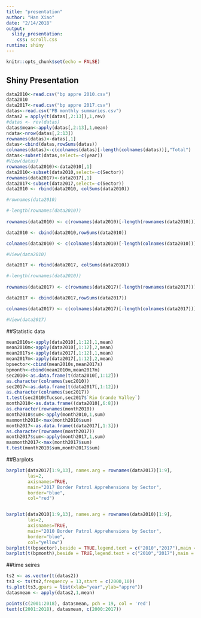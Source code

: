 ```yaml
---
title: "presentation"
author: "Han Xiao"
date: "2/14/2018"
output: 
  slidy_presentation:
    css: scroll.css
runtime: shiny
---
```



```r
knitr::opts_chunk$set(echo = FALSE)
```

## Shiny Presentation
```r

data2010<-read.csv("bp appre 2010.csv")
data2010
data2017<-read.csv("bp appre 2017.csv")
datas<-read.csv("PB monthly summaries.csv")
datas2 = apply(t(datas[,2:13]),1,rev) 
#datas <- rev(datas)
datas$mean<-apply(datas[,2:13],1,mean)
ndata<-nrow(datas[,2:13])
rownames(datas)<-datas[,1]
datas<-cbind(datas,rowSums(datas))
colnames(datas)<-c(colnames(datas)[-length(colnames(datas))],"Total")
datas<-subset(datas,select=-c(year))
#View(datas)
rownames(data2010)<-data2010[,1]
data2010<-subset(data2010,select=-c(Sector))
rownames(data2017)<-data2017[,1]
data2017<-subset(data2017,select=-c(Sector))
data2010 <- rbind(data2010, colSums(data2010))

#rownames(data2010)

#-length(rownames(data2010))  
  
rownames(data2010) <- c(rownames(data2010)[-length(rownames(data2010))], "Total")

data2010 <- cbind(data2010,rowSums(data2010))

colnames(data2010) <- c(colnames(data2010)[-length(colnames(data2010))], "Total")

#View(data2010)

data2017 <- rbind(data2017, colSums(data2010))

#-length(rownames(data2010))  
  
rownames(data2017) <- c(rownames(data2017)[-length(rownames(data2017))], "Total")

data2017 <- cbind(data2017,rowSums(data2017))

colnames(data2017) <- c(colnames(data2017)[-length(colnames(data2017))], "Total")

#View(data2017)
```
##Statistic data
```r
mean2010s<-apply(data2010[,1:12],1,mean)
mean2010m<-apply(data2010[,1:12],2,mean)
mean2017s<-apply(data2017[,1:12],1,mean)
mean2017m<-apply(data2017[,1:12],2,mean)
bpsector<-cbind(mean2010s,mean2017s)
bpmonth<-cbind(mean2010m,mean2017m)
sec2010<-as.data.frame(t(data2010[,1:12]))
as.character(colnames(sec2010))
sec2017<-as.data.frame(t(data2017[,1:12]))
as.character(colnames(sec2017))
t.test(sec2010$Tucson,sec2017$`Rio Grande Valley`)
month2010<-as.data.frame((data2010[,6:8]))
as.character(rownames(month2010))
month2010$sum<-apply(month2010,1,sum)
maxmonth2010<-max(month2010$sum)
month2017<-as.data.frame((data2017[,1:3]))
as.character(rownames(month2017))
month2017$sum<-apply(month2017,1,sum)
maxmonth2017<-max(month2017$sum)
t.test(month2010$sum,month2017$sum)
```


##Barplots
```r
barplot(data2017[1:9,13], names.arg = rownames(data2017)[1:9], 
        las=2,
        axisnames=TRUE,
        main="2017 Border Patrol Apprehensions by Sector",
        border="blue",
        col="red")


barplot(data2010[1:9,13], names.arg = rownames(data2010)[1:9], 
        las=2,
        axisnames=TRUE,
        main="2010 Border Patrol Apprehensions by Sector",
        border="blue",
        col="yellow")
barplot(t(bpsector),beside = TRUE,legend.text = c("2010","2017"),main = "compare by sector")
barplot(t(bpmonth),beside = TRUE,legend.text = c("2010","2017"),main = "compare by month")
```


##time seires
```r
ts2 <- as.vector(t(datas2))
ts3 <- ts(ts2,frequency = 13,start = c(2000,10))
ts.plot(ts3,gpars = list(xlab="year",ylab="appre"))
datasmean <- apply(datas2,1,mean)

points(c(2001:2018), datasmean, pch = 19, col = 'red')
text(c(2001:2018), datasmean, c(2000:2017))
```
